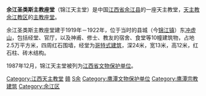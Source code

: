 {{NoteTA
|T=zh-hans:余江圣类斯主教座堂; zh-hant:餘江聖類斯主教座堂
|1=zh-hans:余江; zh-hant:餘江
}}
{{文物保护单位
| 级别 = 省级
| 省区市 = 江西省
| 名称 = 锦江天主堂
| 图片 = 
| 编号 = 
| 分类 = 近现代重要史迹及代表性建筑
| 时代 = 1919年－1922年
| 所在 = [[鹰潭市|鹰潭市]][[余江县|余江县]]
| 登录 = 1987年
| Cat = 江西省文物保护单位|S
}}
'''余江圣类斯主教座堂'''（锦江天主堂）是中国[[江西省|江西省]][[余江县|余江县]]的一座天主教堂，[[天主教余江教区|天主教余江教区]]的[[主教座堂|主教座堂]]。

余江圣类斯主教座堂建于1919年－1922年，位于当时的县城（今[[锦江镇|锦江镇]]）东[[冲虚山|冲虚山]]，包括经堂、官厅，以及神甫、修士、教友的宿舍、食堂等10幢建筑物，占地2.5万平方米，四周红石围墙，经堂为[[哥特式建筑|哥特式建筑]]，深24米，宽13米，高12米，红石柱、砖木结构。

1987年12月，锦江天主堂被列为[[江西省文物保护单位|江西省文物保护单位]]。

[[Category:江西天主教堂|Category:江西天主教堂]]
[[Category:中国天主教主教座堂|赣]]
[[Category:江西省文物保护单位|S余]]
[[Category:鹰潭文物保护单位|Category:鹰潭文物保护单位]]
[[Category:鹰潭宗教建筑|Category:鹰潭宗教建筑]]
[[Category:余江区|Category:余江区]]